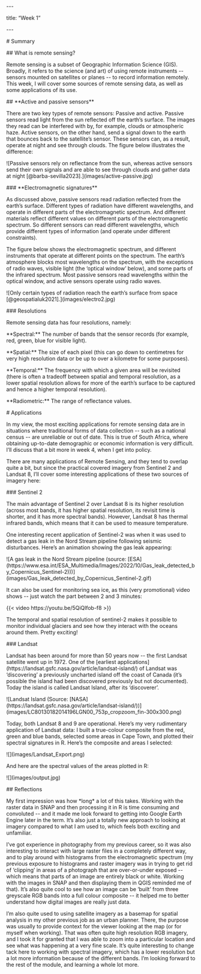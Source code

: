 \-\--

title: "Week 1"

\-\--

\# Summary

\## What is remote sensing?

Remote sensing is a subset of Geographic Information Science (GIS). Broadly, it refers to the science (and art) of using remote instruments \-- sensors mounted on satellites or planes \-- to record information remotely. This week, I will cover some sources of remote sensing data, as well as some applications of its use.

\## \*\*Active and passive sensors\*\*

There are two key types of remote sensors: Passive and active. Passive sensors read light from the sun reflected off the earth's surface. The images they read can be interfered with by, for example, clouds or atmospheric haze. Active sensors, on the other hand, send a signal down to the earth that bounces back to the satellite's sensor. These sensors can, as a result, operate at night and see through clouds. The figure below illustrates the difference:

\![Passive sensors rely on reflectance from the sun, whereas active sensors send their own signals and are able to see through clouds and gather data at night \[\@barba-sevilla2023\].\](images/active-passive.jpg)

\### \*\*Electromagnetic signatures\*\*

As discussed above, passive sensors read radiation reflected from the earth's surface. Different types of radiation have different wavelengths, and operate in different parts of the electromagnetic spectrum. And different materials reflect different values on different parts of the electromagnetic spectrum. So different sensors can read different wavelengths, which provide different types of information (and operate under different constraints).

The figure below shows the electromagnetic spectrum, and different instruments that operate at different points on the spectrum. The earth's atmosphere blocks most wavelengths on the spectrum, with the exceptions of radio waves, visible light (the 'optical window' below), and some parts of the infrared spectrum. Most passive sensors read wavelengths within the optical window, and active sensors operate using radio waves.

\![Only certain types of radiation reach the earth's surface from space \[\@geospatialuk2021\].\](images/electro2.jpg)

\### Resolutions

Remote sensing data has four resolutions, namely:

\*\*Spectral:\*\* The number of bands that the sensor records (for example, red, green, blue for visible light).

\*\*Spatial:\*\* The size of each pixel (this can go down to centimetres for very high resolution data or be up to over a kilometre for some purposes).

\*\*Temporal:\*\* The frequency with which a given area will be revisited (there is often a tradeoff between spatial and temporal resolution, as a lower spatial resolution allows for more of the earth's surface to be captured and hence a higher temporal resolution).

\*\*Radiometric:\*\* The range of reflectance values.

\# Applications

In my view, the most exciting applications for remote sensing data are in situations where traditional forms of data collection \-- such as a national census \-- are unreliable or out of date. This is true of South Africa, where obtaining up-to-date demographic or economic information is very difficult. I'll discuss that a bit more in week 4, when I get into policy.

There are many applications of Remote Sensing, and they tend to overlap quite a bit, but since the practical covered imagery from Sentinel 2 and Landsat 8, I'll cover some interesting applications of these two sources of imagery here:

\### Sentinel 2

The main advantage of Sentinel 2 over Landsat 8 is its higher resolution (across most bands, it has higher spatial resolution, its revisit time is shorter, and it has more spectral bands). However, Landsat 8 has thermal infrared bands, which means that it can be used to measure temperature.

One interesting recent application of Sentinel-2 was when it was used to detect a gas leak in the Nord Stream pipeline following seismic disturbances. Here's an animation showing the gas leak appearing:

\![A gas leak in the Nord Stream pipeline (source: \[ESA\](https://www.esa.int/ESA_Multimedia/Images/2022/10/Gas_leak_detected_by_Copernicus_Sentinel-2)))\](images/Gas_leak_detected_by_Copernicus_Sentinel-2.gif)

It can also be used for monitoring sea ice, as this (very promotional) video shows \-- just watch the part between 2 and 3 minutes:

{{< video https://youtu.be/5QiQlfob-f8 >}}

The temporal and spatial resolution of sentinel-2 makes it possible to monitor individual glaciers and see how they interact with the oceans around them. Pretty exciting!

\### Landsat

Landsat has been around for more than 50 years now \-- the first Landsat satellite went up in 1972. One of the \[earliest applications\](https://landsat.gsfc.nasa.gov/article/landsat-island/) of Landsat was 'discovering' a previously uncharted island off the coast of Canada (it's possible the island had been discovered previously but not documented). Today the island is called Landsat Island, after its 'discoverer'.

\![Landsat Island (Source: \[NASA\](https://landsat.gsfc.nasa.gov/article/landsat-island/))\](images/LC80130182014196LGN00_753p_cropzoom_fin-300x300.png)

Today, both Landsat 8 and 9 are operational. Here's my very rudimentary application of Landsat data: I built a true-colour composite from the red, green and blue bands, selected some areas in Cape Town, and plotted their spectral signatures in R. Here's the composite and areas I selected:

\![\](images/Landsat_Export.png)

And here are the spectral values of the areas plotted in R:

\![\](images/output.jpg)

\## Reflections

My first impression was how \*long\* a lot of this takes. Working with the raster data in SNAP and then processing it in R is time consuming and convoluted \-- and it made me look forward to getting into Google Earth Engine later in the term. It's also just a totally new approach to looking at imagery compared to what I am used to, which feels both exciting and unfamiliar.

I've got experience in photography from my previous career, so it was also interesting to interact with large raster files in a completely different way, and to play around with histograms from the electromagnetic spectrum (my previous exposure to histograms and raster imagery was in trying to get rid of 'clipping' in areas of a photograph that are over-or-under exposed \-- which means that parts of an image are entirely black or white. Working with the images in SNAP and then displaying them in QGIS reminded me of that). It's also quite cool to see how an image can be 'built' from three greyscale RGB bands into a full colour composite \-- it helped me to better understand how digital images are really just data.

I'm also quite used to using satellite imagery as a basemap for spatial analysis in my other previous job as an urban planner. There, the purpose was usually to provide context for the viewer looking at the map (or for myself when working). That was often quite high resolution RGB imagery, and I took it for granted that I was able to zoom into a particular location and see what was happening at a very fine scale. It's quite interesting to change tack here to working with spectral imagery, which has a lower resolution but a lot more information because of the different bands. I'm looking forward to the rest of the module, and learning a whole lot more.
